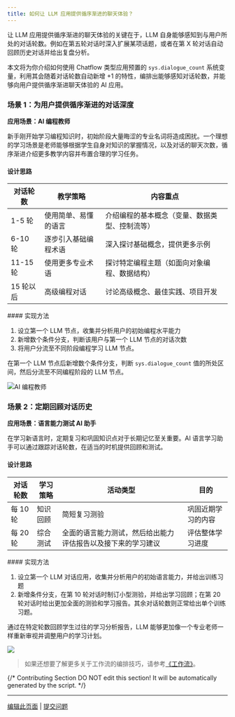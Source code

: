 ```yaml
---
title: 如何让 LLM 应用提供循序渐进的聊天体验？
---
```



让 LLM 应用提供循序渐进的聊天体验的关键在于，LLM 自身能够感知到与用户所处的对话轮数。例如在第五轮对话时深入扩展某项话题，或者在第 X 轮对话自动回顾历史对话并给出复盘分析。

本文将为你介绍如何使用 Chatflow 类型应用预置的 `sys.dialogue_count` 系统变量，利用其会随着对话轮数自动新增 +1 的特性，编排出能够感知对话轮数，并能够向用户提供循序渐进聊天体验的 AI 应用。

### 场景 1：为用户提供循序渐进的对话深度

**应用场景：AI 编程教师**

新手刚开始学习编程知识时，初始阶段大量晦涩的专业名词将造成困扰。一个理想的学习场景是老师能够根据学生自身对知识的掌握情况，以及对话的聊天次数，循序渐进介绍更多教学内容并布置合理的学习任务。

#### 设计思路

<table>
  <thead>
    <tr>
      <th>对话轮数</th>
      <th>教学策略</th>
      <th>内容重点</th>
    </tr>
  </thead>
  <tbody>
    <tr>
      <td>1-5 轮</td>
      <td>使用简单、易懂的语言</td>
      <td>介绍编程的基本概念（变量、数据类型、控制流等）</td>
    </tr>
    <tr>
      <td>6-10 轮</td>
      <td>逐步引入基础编程术语</td>
      <td>深入探讨基础概念，提供更多示例</td>
    </tr>
    <tr>
      <td>11-15 轮</td>
      <td>使用更多专业术语</td>
      <td>探讨特定编程主题（如面向对象编程、数据结构）</td>
    </tr>
    <tr>
      <td>15 轮以后</td>
      <td>高级编程对话</td>
      <td>讨论高级概念、最佳实践、项目开发</td>
    </tr>
  </tbody>
</table>
#### 实现方法

1. 设立第一个 LLM 节点，收集并分析用户的初始编程水平能力
2. 新增数个条件分支，判断该用户与第一个 LLM 节点的对话次数
3. 将用户分流至不同阶段编程学习 LLM 节点。

在第一个 LLM 节点后新增数个条件分支，判断 `sys.dialogue_count` 值的所处区间，然后分流至不同编程阶段的 LLM 节点。

![AI 编程教师](https://assets-docs.dify.ai/2025/01/27d15ae4fcec99e1d31403efbe8a1b53.png)

### 场景 2：定期回顾对话历史

**应用场景：语言能力测试 AI 助手**

在学习新语言时，定期复习和巩固知识点对于长期记忆至关重要。AI 语言学习助手可以通过跟踪对话轮数，在适当的时机提供回顾和测试。

#### 设计思路

<table>
  <thead>
    <tr>
      <th>对话轮数</th>
      <th>学习策略</th>
      <th>活动类型</th>
      <th>目的</th>
    </tr>
  </thead>
  <tbody>
    <tr>
      <td>每 10 轮</td>
      <td>知识回顾</td>
      <td>简短复习测验</td>
      <td>巩固近期学习的内容</td>
    </tr>
    <tr>
      <td>每 20 轮</td>
      <td>综合测试</td>
      <td>全面的语言能力测试，然后给出能力评估报告以及接下来的学习建议</td>
      <td>评估整体学习进度</td>
    </tr>
  </tbody>
</table>
#### 实现方法

1. 设立第一个 LLM 对话应用，收集并分析用户的初始语言能力，并给出训练习题
2. 新增条件分支，在第 10 轮对话时制订小型测验，并给出学习回顾；在第 20 轮对话时给出更加全面的测验和学习报告。其余对话轮数则正常给出单个训练习题。

通过在特定轮数回顾学生过往的学习分析报告，LLM 能够更加像一个专业老师一样重新审视并调整用户的学习计划。

![](https://assets-docs.dify.ai/2025/01/3b99ffe6ee3425789fc08da0f267afa0.png)

> 如果还想要了解更多关于工作流的编排技巧，请参考[《工作流》](/zh-hans/guides/workflow)。

{/*
Contributing Section
DO NOT edit this section!
It will be automatically generated by the script.
*/}

---

[编辑此页面](https://github.com/langgenius/dify-docs/edit/main/zh-hans/learn-more/use-cases/how-to-make-llm-app-provide-a-progressive-chat-experience.mdx) | [提交问题](https://github.com/langgenius/dify-docs/issues/new?template=docs.yml)

